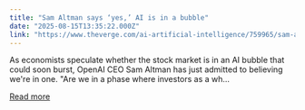 ```yaml
---
title: "Sam Altman says ‘yes,’ AI is in a bubble"
date: "2025-08-15T13:35:22.000Z"
link: "https://www.theverge.com/ai-artificial-intelligence/759965/sam-altman-openai-ai-bubble-interview"
---
```


As economists speculate whether the stock market is in an AI bubble that could soon burst, OpenAI CEO Sam Altman has just admitted to believing we're in one. "Are we in a phase where investors as a wh...

[Read more](https://www.theverge.com/ai-artificial-intelligence/759965/sam-altman-openai-ai-bubble-interview)
